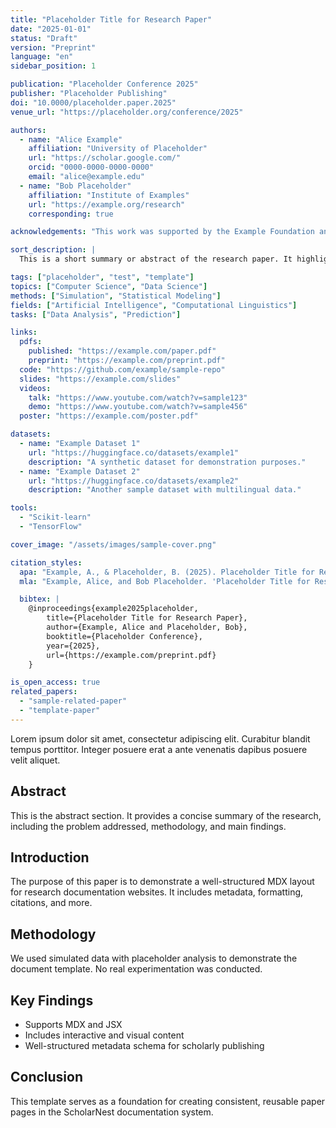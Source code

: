```yaml
---
title: "Placeholder Title for Research Paper"
date: "2025-01-01"
status: "Draft"
version: "Preprint"
language: "en"
sidebar_position: 1

publication: "Placeholder Conference 2025"
publisher: "Placeholder Publishing"
doi: "10.0000/placeholder.paper.2025"
venue_url: "https://placeholder.org/conference/2025"

authors:
  - name: "Alice Example"
    affiliation: "University of Placeholder"
    url: "https://scholar.google.com/"
    orcid: "0000-0000-0000-0000"
    email: "alice@example.edu"
  - name: "Bob Placeholder"
    affiliation: "Institute of Examples"
    url: "https://example.org/research"
    corresponding: true

acknowledgements: "This work was supported by the Example Foundation and Placeholder Labs."

sort_description: |
  This is a short summary or abstract of the research paper. It highlights the key contribution or result, and mentions how the study was conducted and what implications it has.

tags: ["placeholder", "test", "template"]
topics: ["Computer Science", "Data Science"]
methods: ["Simulation", "Statistical Modeling"]
fields: ["Artificial Intelligence", "Computational Linguistics"]
tasks: ["Data Analysis", "Prediction"]

links:
  pdfs:
    published: "https://example.com/paper.pdf"
    preprint: "https://example.com/preprint.pdf"
  code: "https://github.com/example/sample-repo"
  slides: "https://example.com/slides"
  videos:
    talk: "https://www.youtube.com/watch?v=sample123"
    demo: "https://www.youtube.com/watch?v=sample456"
  poster: "https://example.com/poster.pdf"

datasets:
  - name: "Example Dataset 1"
    url: "https://huggingface.co/datasets/example1"
    description: "A synthetic dataset for demonstration purposes."
  - name: "Example Dataset 2"
    url: "https://huggingface.co/datasets/example2"
    description: "Another sample dataset with multilingual data."

tools:
  - "Scikit-learn"
  - "TensorFlow"

cover_image: "/assets/images/sample-cover.png"

citation_styles:
  apa: "Example, A., & Placeholder, B. (2025). Placeholder Title for Research Paper. Placeholder Conference."
  mla: "Example, Alice, and Bob Placeholder. 'Placeholder Title for Research Paper.' Placeholder Conference 2025."

  bibtex: |
    @inproceedings{example2025placeholder,
        title={Placeholder Title for Research Paper},
        author={Example, Alice and Placeholder, Bob},
        booktitle={Placeholder Conference},
        year={2025},
        url={https://example.com/preprint.pdf}
    }

is_open_access: true
related_papers:
  - "sample-related-paper"
  - "template-paper"
---
```


Lorem ipsum dolor sit amet, consectetur adipiscing elit. Curabitur blandit tempus porttitor. Integer posuere erat a ante venenatis dapibus posuere velit aliquet.

## Abstract

This is the abstract section. It provides a concise summary of the research, including the problem addressed, methodology, and main findings.

## Introduction

The purpose of this paper is to demonstrate a well-structured MDX layout for research documentation websites. It includes metadata, formatting, citations, and more.

## Methodology

We used simulated data with placeholder analysis to demonstrate the document template. No real experimentation was conducted.

## Key Findings

- Supports MDX and JSX
- Includes interactive and visual content
- Well-structured metadata schema for scholarly publishing

## Conclusion

This template serves as a foundation for creating consistent, reusable paper pages in the ScholarNest documentation system.
